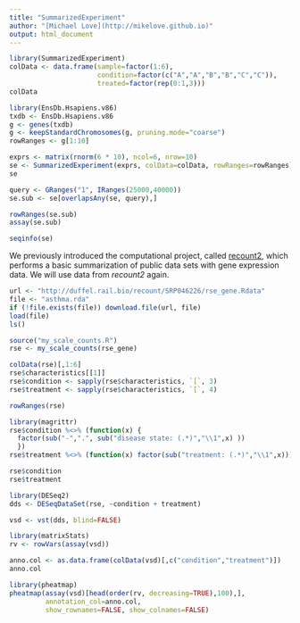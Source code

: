 ```yaml
---
title: "SummarizedExperiment"
author: "[Michael Love](http://mikelove.github.io)"
output: html_document
---
```


```r
library(SummarizedExperiment)
colData <- data.frame(sample=factor(1:6),
                      condition=factor(c("A","A","B","B","C","C")),
                      treated=factor(rep(0:1,3)))
colData
```

```r
library(EnsDb.Hsapiens.v86)
txdb <- EnsDb.Hsapiens.v86
g <- genes(txdb)
g <- keepStandardChromosomes(g, pruning.mode="coarse")
rowRanges <- g[1:10]
```

```r
exprs <- matrix(rnorm(6 * 10), ncol=6, nrow=10)
se <- SummarizedExperiment(exprs, colData=colData, rowRanges=rowRanges)
se
```

```r
query <- GRanges("1", IRanges(25000,40000))
se.sub <- se[overlapsAny(se, query),]
```

```r
rowRanges(se.sub)
assay(se.sub)
```

```r
seqinfo(se)
```

We previously introduced the computational project, called 
[recount2](https://jhubiostatistics.shinyapps.io/recount/), which performs a
basic summarization of public data sets with gene expression data. We
will use data from *recount2* again.

```r
url <- "http://duffel.rail.bio/recount/SRP046226/rse_gene.Rdata"
file <- "asthma.rda"
if (!file.exists(file)) download.file(url, file)
load(file)
ls()
```

```r
source("my_scale_counts.R")
rse <- my_scale_counts(rse_gene)
```

```r
colData(rse)[,1:6]
rse$characteristics[[1]]
rse$condition <- sapply(rse$characteristics, `[`, 3)
rse$treatment <- sapply(rse$characteristics, `[`, 4)
```

```r
rowRanges(rse)
```

```r
library(magrittr)
rse$condition %<>% (function(x) {
  factor(sub("-",".", sub("disease state: (.*)","\\1",x) ))
  })
rse$treatment %<>% (function(x) factor(sub("treatment: (.*)","\\1",x)))
```

```r
rse$condition
rse$treatment
```

```r
library(DESeq2)
dds <- DESeqDataSet(rse, ~condition + treatment)
```

```r
vsd <- vst(dds, blind=FALSE)
```

```r
library(matrixStats)
rv <- rowVars(assay(vsd))
```

```r
anno.col <- as.data.frame(colData(vsd)[,c("condition","treatment")])
anno.col
```

```r
library(pheatmap)
pheatmap(assay(vsd)[head(order(rv, decreasing=TRUE),100),],
         annotation_col=anno.col,
         show_rownames=FALSE, show_colnames=FALSE)
```
